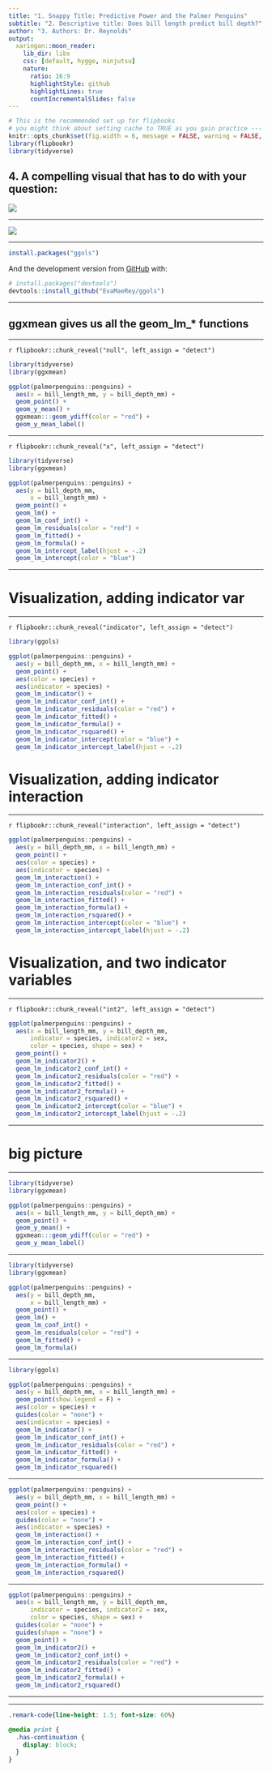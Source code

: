```yaml
---
title: "1. Snappy Title: Predictive Power and the Palmer Penguins"
subtitle: "2. Descriptive title: Does bill length predict bill depth?"
author: "3. Authors: Dr. Reynolds"
output:
  xaringan::moon_reader:
    lib_dir: libs
    css: [default, hygge, ninjutsu]
    nature:
      ratio: 16:9
      highlightStyle: github
      highlightLines: true
      countIncrementalSlides: false
---
```



```r
# This is the recommended set up for flipbooks
# you might think about setting cache to TRUE as you gain practice --- building flipbooks from scratch can be time consuming
knitr::opts_chunk$set(fig.width = 6, message = FALSE, warning = FALSE, comment = "", cache = T)
library(flipbookr)
library(tidyverse)
```

## 4. A compelling visual that has to do with your question:

![](https://allisonhorst.github.io/palmerpenguins/reference/figures/culmen_depth.png)

---

![](https://allisonhorst.github.io/palmerpenguins/reference/figures/lter_penguins.png)

---

``` r
install.packages("ggols")
```

And the development version from [GitHub](https://github.com/) with:

``` r
# install.packages("devtools")
devtools::install_github("EvaMaeRey/ggols")
```

---

## ggxmean gives us all the geom_lm_* functions

---


`r flipbookr::chunk_reveal("null", left_assign = "detect")`


```r
library(tidyverse)
library(ggxmean)

ggplot(palmerpenguins::penguins) +
  aes(x = bill_length_mm, y = bill_depth_mm) +
  geom_point() +
  geom_y_mean() + 
  ggxmean:::geom_ydiff(color = "red") + 
  geom_y_mean_label()
```


---


`r flipbookr::chunk_reveal("x", left_assign = "detect")`


```r
library(tidyverse)
library(ggxmean)

ggplot(palmerpenguins::penguins) +
  aes(y = bill_depth_mm, 
      x = bill_length_mm) +
  geom_point() +
  geom_lm() +
  geom_lm_conf_int() +
  geom_lm_residuals(color = "red") +
  geom_lm_fitted() +
  geom_lm_formula() +
  geom_lm_intercept_label(hjust = -.2) 
  geom_lm_intercept(color = "blue")
```

---

# Visualization, adding indicator var

---


`r flipbookr::chunk_reveal("indicator", left_assign = "detect")`


```r
library(ggols)

ggplot(palmerpenguins::penguins) +
  aes(y = bill_depth_mm, x = bill_length_mm) +
  geom_point() +
  aes(color = species) +
  aes(indicator = species) +
  geom_lm_indicator() +
  geom_lm_indicator_conf_int() +
  geom_lm_indicator_residuals(color = "red") +
  geom_lm_indicator_fitted() +
  geom_lm_indicator_formula() +
  geom_lm_indicator_rsquared() + 
  geom_lm_indicator_intercept(color = "blue") +
  geom_lm_indicator_intercept_label(hjust = -.2) 
```


# Visualization, adding indicator interaction


---


`r flipbookr::chunk_reveal("interaction", left_assign = "detect")`


```r
ggplot(palmerpenguins::penguins) +
  aes(y = bill_depth_mm, x = bill_length_mm) +
  geom_point() +
  aes(color = species) +
  aes(indicator = species) +
  geom_lm_interaction() +
  geom_lm_interaction_conf_int() +
  geom_lm_interaction_residuals(color = "red") +
  geom_lm_interaction_fitted() +
  geom_lm_interaction_formula() +
  geom_lm_interaction_rsquared() + 
  geom_lm_interaction_intercept(color = "blue") +
  geom_lm_interaction_intercept_label(hjust = -.2) 
```


# Visualization, and two indicator variables


---


`r flipbookr::chunk_reveal("int2", left_assign = "detect")`


```r
ggplot(palmerpenguins::penguins) +
  aes(x = bill_length_mm, y = bill_depth_mm, 
      indicator = species, indicator2 = sex,
      color = species, shape = sex) +
  geom_point() +
  geom_lm_indicator2() +
  geom_lm_indicator2_conf_int() + 
  geom_lm_indicator2_residuals(color = "red") +
  geom_lm_indicator2_fitted() +
  geom_lm_indicator2_formula() +
  geom_lm_indicator2_rsquared() +
  geom_lm_indicator2_intercept(color = "blue") +
  geom_lm_indicator2_intercept_label(hjust = -.2)
```





---

# big picture

---

```r
library(tidyverse)
library(ggxmean)

ggplot(palmerpenguins::penguins) +
  aes(x = bill_length_mm, y = bill_depth_mm) +
  geom_point() +
  geom_y_mean() + 
  ggxmean:::geom_ydiff(color = "red") + 
  geom_y_mean_label()
```


---




```r
library(tidyverse)
library(ggxmean)

ggplot(palmerpenguins::penguins) +
  aes(y = bill_depth_mm, 
      x = bill_length_mm) +
  geom_point() +
  geom_lm() +
  geom_lm_conf_int() +
  geom_lm_residuals(color = "red") +
  geom_lm_fitted() +
  geom_lm_formula()
```

---


```r
library(ggols)

ggplot(palmerpenguins::penguins) +
  aes(y = bill_depth_mm, x = bill_length_mm) +
  geom_point(show.legend = F) +
  aes(color = species) +
  guides(color = "none") +
  aes(indicator = species) +
  geom_lm_indicator() +
  geom_lm_indicator_conf_int() +
  geom_lm_indicator_residuals(color = "red") +
  geom_lm_indicator_fitted() +
  geom_lm_indicator_formula() +
  geom_lm_indicator_rsquared() 
```


---




```r
ggplot(palmerpenguins::penguins) +
  aes(y = bill_depth_mm, x = bill_length_mm) +
  geom_point() +
  aes(color = species) +
  guides(color = "none") +
  aes(indicator = species) +
  geom_lm_interaction() +
  geom_lm_interaction_conf_int() +
  geom_lm_interaction_residuals(color = "red") +
  geom_lm_interaction_fitted() +
  geom_lm_interaction_formula() +
  geom_lm_interaction_rsquared()
```




---




```r
ggplot(palmerpenguins::penguins) +
  aes(x = bill_length_mm, y = bill_depth_mm, 
      indicator = species, indicator2 = sex,
      color = species, shape = sex) +
  guides(color = "none") +
  guides(shape = "none") +
  geom_point() +
  geom_lm_indicator2() +
  geom_lm_indicator2_conf_int() + 
  geom_lm_indicator2_residuals(color = "red") +
  geom_lm_indicator2_fitted() +
  geom_lm_indicator2_formula() +
  geom_lm_indicator2_rsquared()
```


---





---


<!-- adjust font size in this css code chunk, currently 80 -->

```css
.remark-code{line-height: 1.5; font-size: 60%}

@media print {
  .has-continuation {
    display: block;
  }
}


```



